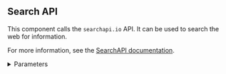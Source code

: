 ## Search API

This component calls the `searchapi.io` API. It can be used to search the web for information.

For more information, see the [SearchAPI documentation](https://www.searchapi.io/docs/google).

<details>
<summary>Parameters</summary>

**Inputs**

| Name | Type | Description |
|------|------|-------------|
| engine | String | The search engine to use. Default: `google`. |
| api_key | SecretString | The API key for authenticating with SearchAPI. |
| input_value | String | The search query or input for the API call. |
| search_params | Dict | Additional parameters for customizing the search. |

**Outputs**

| Name | Type | Description |
|------|------|-------------|
| data | List[Data] | A list of Data objects containing search results. |
| tool | Tool | A Tool object for use in LangChain workflows. |

</details>